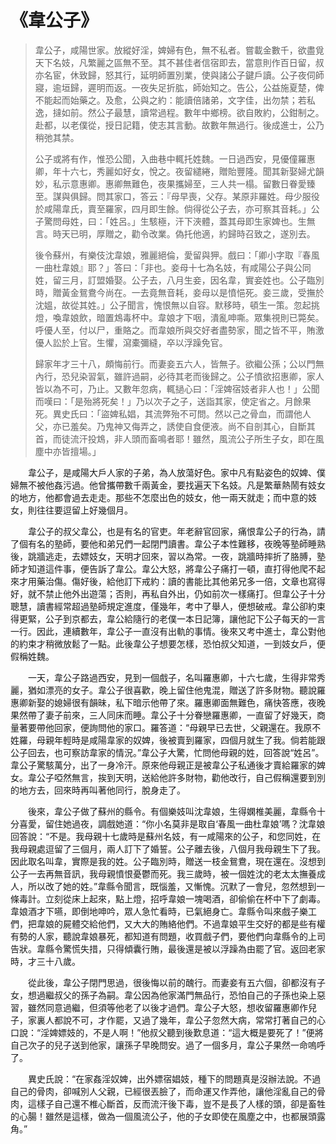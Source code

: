 # 《韋公子》

> 韋公子，咸陽世家。放縱好淫，婢婦有色，無不私者。嘗載金數千，欲盡覓天下名妓，凡繁麗之區無不至。其不甚佳者信宿即去，當意則作百日留，叔亦名宦，休致歸，怒其行，延明師置別業，使與諸公子鍵戶讀。公子夜伺師寢，逾垣歸，遲明而返。一夜失足折肱，師始知之。告公，公益施夏楚，俾不能起而始藥之。及愈，公與之約：能讀倍諸弟，文字佳，出勿禁；若私逸，撻如前。然公子最慧，讀常過程。數年中鄉榜。欲自敗約，公鉗制之。赴都，以老僕從，授日記籍，使志其言動。故數年無過行。後成進士，公乃稍弛其禁。
>
> 公子或將有作，惟恐公聞，入曲巷中輒托姓魏。一日過西安，見優僮羅惠卿，年十六七，秀麗如好女，悅之。夜留繾綣，贈貽豐隆。聞其新娶婦尤韻妙，私示意惠卿。惠卿無難色，夜果攜婦至，三人共一榻。留數日眷愛臻至。謀與俱歸。問其家口，答云：『母早喪，父存。某原非羅姓。母少服役於咸陽韋氏，賣至羅家，四月即生餘。倘得從公子去，亦可察其音耗。」公子驚問母姓，曰：「姓呂。」生駭極，汗下浹體，蓋其母即生家婢也。生無言。時天已明，厚贈之，勸令改業。偽托他適，約歸時召致之，遂別去。
>
> 後令蘇州，有樂伎沈韋娘，雅麗絕倫，愛留與狎。戲曰：「卿小字取『春風一曲杜韋娘』耶？」答曰：「非也。妾母十七為名妓，有咸陽公子與公同姓，留三月，訂盟婚娶。公子去，八月生妾，因名韋，實妾姓也。公子臨別時，贈黃金鴛鴦今尚在。一去竟無音耗，妾母以是憤悒死。妾三歲，受撫於沈媼，故從其姓。」公子聞言，愧恨無以自容。默移時，頓生一策。忽起挑燈，喚韋娘飲，暗置鴆毒杯中。韋娘才下咽，潰亂呻嘶。眾集視則已斃矣。呼優人至，付以尸，重賂之。而韋娘所與交好者盡勢家，聞之皆不平，賄激優人訟於上官。生懼，瀉橐彌縫，卒以浮躁免官。
>
> 歸家年才三十八，頗悔前行。而妻妾五六人，皆無子。欲繼公孫；公以門無內行，恐兒染習氣，雖許過嗣，必待其老而後歸之。公子憤欲招惠卿，家人皆以為不可，乃止。又數年忽病，輒撾心曰：「淫婢宿妓者非人也！」公聞而嘆曰：「是殆將死矣！」乃以次子之子，送詣其家，使定省之。月餘果死。異史氏曰：「盜婢私娼，其流弊殆不可問。然以己之骨血，而謂他人父，亦已羞矣。乃鬼神又侮弄之，誘使自食便液。尚不自剖其心，自斷其首，而徒流汗投鴆，非人頭而畜鳴者耶！雖然，風流公子所生子女，即在風塵中亦皆擅場。」

&emsp;&emsp;韋公子，是咸陽大戶人家的子弟，為人放蕩好色。家中凡有點姿色的奴婢、僕婦無不被他姦污過。他曾攜帶數千兩黃金，要找遍天下名妓。凡是繁華熱鬧有妓女的地方，他都會過去走走。那些不怎麼出色的妓女，他一兩天就走；而中意的妓女，則往往要逗留上好幾個月。

&emsp;&emsp;韋公子的叔父韋公，也是有名的官吏。年老辭官回家，痛恨韋公子的行為，請了個有名的塾師，要他和弟兄們一起閉門讀書。韋公子本性難移，夜晚等塾師睡熟後，跳牆逃走，去嫖妓女，天明才回來，習以為常。一夜，跳牆時摔折了胳膊，塾師才知道這件事，便告訴了韋公。韋公大怒，將韋公子痛打一頓，直打得他爬不起來才用藥治傷。傷好後，給他訂下戒約：讀的書能比其他弟兄多一倍，文章也寫得好，就不禁止他外出遊蕩；否則，再私自外出，仍如前次一樣痛打。但韋公子十分聰慧，讀書經常超過塾師規定進度，僅幾年，考中了舉人，便想破戒。韋公卻約束得更緊，公子到京都去，韋公給隨行的老僕一本日記簿，讓他記下公子每天的一言一行。因此，連續數年，韋公子一直沒有出軌的事情。後來又考中進士，韋公對他的約束才稍微放鬆了一點。此後韋公子想要怎樣，恐怕叔父知道，一到妓女戶，便假稱姓魏。

&emsp;&emsp;一天，韋公子路過西安，見到一個戲子，名叫羅惠卿，十六七歲，生得非常秀麗，猶如漂亮的女子。韋公子很喜歡，晚上留住他鬼混，贈送了許多財物。聽說羅惠卿新娶的媳婦很有韻昧，私下暗示他帶了來。羅惠卿面無難色，痛快答應，夜晚果然帶了妻子前來，三人同床而睡。韋公子十分眷戀羅惠卿，一直留了好幾天，商量著要帶他回家，便詢問他的家口。羅答道：“母親早已去世，父親還在。我原不姓羅，母親年輕時是咸陽韋家的奴婢，後被賣到羅家，四個月就生了我。倘若能跟公子回去，也可察訪韋家的情況。”韋公子大驚，忙問他母親的姓，回答說“姓呂”。韋公子驚駭萬分，出了一身冷汗。原來他母親正是被韋公子私通後才賣給羅家的婢女。韋公子啞然無言，挨到天明，送給他許多財物，勸他改行，自己假稱還要到別的地方去，回來時再叫著他同行，脫身走了。

&emsp;&emsp;後來，韋公子做了蘇州的縣令。有個樂妓叫沈韋娘，生得嫻椎美麗，韋縣令十分喜愛，留住她過夜，調戲她道：“你小名莫非是取自‘春風一曲杜韋娘’嗎？沈韋娘回答說：“不是。我母親十七歲時是蘇州名妓，有一咸陽來的公子，和您同姓，在我母親處逗留了三個月，兩人訂下了婚誓。公子離去後，八個月我母親生下了我。因此取名叫韋，實際是我的姓。公子臨別時，贈送一枝金鴛鴦，現在還在。沒想到公子一去再無音訊，我母親憤恨憂鬱而死。我三歲時，被一個姓沈的老太太撫養成人，所以改了她的姓。”韋縣令聞言，既惱羞，又慚愧。沉默了一會兒，忽然想到一條毒計。立刻從床上起來，點上燈，招呼韋娘一塊喝酒，卻偷偷在杯中下了劇毒。韋娘酒才下嚥，即倒地呻吟，眾人急忙看時，已氣絕身亡。韋縣令叫來戲子樂工們，把韋娘的屍體交給他們，又大大的賄絡他們。不過韋娘平生交好的都是些有權有勢的人家，聽說韋娘暴死，都知道有問題，收買戲子們，要他們向韋縣令的上司告狀。韋縣令驚慌失措，只得傾囊行賄，最後還是被以浮躁為由罷了官。返回老家時，才三十八歲。

&emsp;&emsp;從此後，韋公子閉門思過，很後悔以前的醜行。而妻妾有五六個，卻都沒有子女，想過繼叔父的孫子為嗣。韋公因為他家滿門無品行，恐怕自己的子孫也染上惡習，雖然同意過繼，但須等他老了以後才過們。韋公子大怒，想收留羅惠卿作兒子，家裏人都說不可，才作罷，又過了幾年，韋公子忽然大病，常常打著自己的心口說：“淫婢嫖妓的，不是人啊！”他叔父聽到後歎息道：“這大概是要死了！”便將自己次子的兒子送到他家，讓孫子早晚問安。過了一個多月，韋公子果然一命嗚呼了。

&emsp;&emsp;異史氏說：“在家姦淫奴婢，出外嫖宿娼妓，種下的問題真是沒辦法說。不過自己的骨肉，卻喊別人父親，已經很丟臉了，而命運又作弄他，讓他淫亂自己的骨肉，這樣子自己還不椎心斷首，反而流汗後下毒，豈不是長了人樣的頭，卻是畜牲的心腸！雖然是這樣，做為一個風流公子，他的子女即使在風塵之中，也都展頭露角。”
